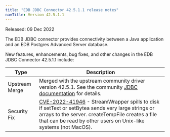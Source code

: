 ```yaml
---
title: "EDB JDBC Connector 42.5.1.1 release notes"
navTitle: Version 42.5.1.1
---
```


Released: 09 Dec 2022

The EDB JDBC connector provides connectivity between a Java application and an EDB Postgres Advanced Server database.

New features, enhancements, bug fixes, and other changes in the EDB JDBC Connector 42.5.1.1 include:

|      Type      |                                                                                                                                                                                                                                Description                                                                                                                                                                                                                                |
| -------------- | ------------------------------------------------------------------------------------------------------------------------------------------------------------------------------------------------------------------------------------------------------------------------------------------------------------------------------------------------------------------------------------------------------------------------------------------------------------------------- |
| Upstream Merge | Merged with the upstream community driver version 42.5.1. See the community [JDBC documentation](https://jdbc.postgresql.org/changelogs/2022-11-23-42.5.1-release/) for details.                                                                                                                                                                                                                                                                                    |
| Security Fix   | [CVE-2022-41946](https://github.com/pgjdbc/pgjdbc/security/notifications/advisories/GHSA-562r-vg33-8x8h) - StreamWrapper spills to disk if setText or setBytea sends very large strings or arrays to the server. createTempFile creates a file that can be read by other users on Unix-like systems (not MacOS). |


 







